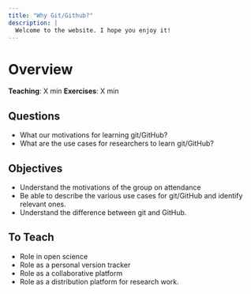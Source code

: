 ```yaml
---
title: "Why Git/Github?"
description: |
  Welcome to the website. I hope you enjoy it!
---
```


# Overview
**Teaching**: X min
**Exercises**: X min

## Questions
* What our motivations for learning git/GitHub?
* What are the use cases for researchers to learn git/GitHub?

## Objectives
* Understand the motivations of the group on attendance
* Be able to describe the various use cases for git/GitHub and identify relevant ones.
* Understand the difference between git and GitHub.

## To Teach
* Role in open science
* Role as a personal version tracker
* Role as a collaborative platform
* Role as a distribution platform for research work.
